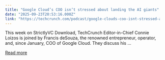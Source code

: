 ```yaml
---
title: "Google Cloud’s COO isn’t stressed about landing the AI giants"
date: "2025-09-23T20:53:16.000Z"
link: "https://techcrunch.com/podcast/google-clouds-coo-isnt-stressed-about-landing-the-ai-giants/"
---
```


This week on StrictlyVC Download, TechCrunch Editor-in-Chief Connie Loizos is joined by Francis deSouza, the renowned entrepreneur, operator, and, since January, COO of Google Cloud. They discuss his ...

[Read more](https://techcrunch.com/podcast/google-clouds-coo-isnt-stressed-about-landing-the-ai-giants/)
